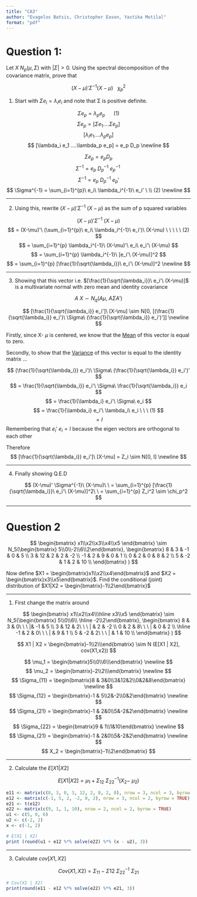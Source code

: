 ```yaml
---
title: "CA3"
author: "Evagelos Batsis, Christopher Eason, Yastika Motilal"
format: "pdf"
---
```


# Question 1:

Let $X~N_p(\mu,\Sigma)$ with $|\Sigma|>0$. Using the spectral decomposition of the covariance matrix, prove that

$$
(X-\mu)'\Sigma^{-1}(X-\mu)\ ~\ \chi_p^2
$$

1.  Start with $Σe_i=λ_ie_i$ and note that Σ is positive definite.

$$
\Sigma e_p = \lambda_pe_p\ \ \ \ \ \ (1)
$$ $$
\Sigma e_p=[\Sigma e_1 ....\Sigma e_p]
$$ $$
[\lambda_i e_1 ....\lambda_p e_p]
$$ $$
[\lambda_i e_1 ....\lambda_p e_p] = e_p D_p \newline
$$

$$
\Sigma e_p = e_p D_p
$$ $$
\Sigma^{-1} = e_p\ D_p^{-1}\ e_p^{-1}\ 
$$ $$
\Sigma^{-1} = e_p\ D_p^{-1}\ e_p' 
$$ $$
\Sigma^{-1} = \sum_{i=1}^{p}\ e_i\ \lambda_i^{-1}\ e_i' \ \\  (2) \newline
$$


------------------------------------------------------------------------

2.  Using this, rewrite $(X-\mu)' \Sigma^{-1}\ (X-\mu)$ as the sum of p squared variables

$$
(X-\mu)' \Sigma^{-1}\ (X-\mu)
$$ $$
= (X-\mu)'\ (\sum_{i=1}^{p}\ e_i\ \lambda_i^{-1}\ e_i')\ (X-\mu) \ \ \ \ \ (2) 
$$ $$
= \sum_{i=1}^{p} \lambda_i^{-1}\ (X-\mu)'\ e_i\ e_i'\ (X-\mu)
$$ $$
= \sum_{i=1}^{p} \lambda_i^{-1}\ [e_i'\ (X-\mu)]^2
$$ $$
= \sum_{i=1}^{p} [\frac{1}{\sqrt{\lambda_i}}\ e_i'\ (X-\mu)]^2 \newline
$$

------------------------------------------------------------------------

3.  Showing that this vector i.e. $[\frac{1}{\sqrt{\lambda_i}}\ e_i'\ (X-\mu)]$ is a multivariate normal with zero mean and identity covariance

$$
A\ X \sim N_q (A\mu,\ A\Sigma A') 
$$

$$
[\frac{1}{\sqrt{\lambda_i}} e_i']\ [X-\mu] \sim N[0, [(\frac{1}{\sqrt{\lambda_i}} e_i')\ \Sigma\ (\frac{1}{\sqrt{\lambda_i}} e_i')']] \newline
$$

Firstly, since X- $\mu$ is centered, we know that the [Mean]{.underline} of this vector is equal to zero.

Secondly, to show that the [Variance]{.underline} of this vector is equal to the identity matrix ...

$$
(\frac{1}{\sqrt{\lambda_i}} e_i')\ \Sigma\ (\frac{1}{\sqrt{\lambda_i}} e_i')'
$$ $$
= \frac{1}{\sqrt{\lambda_i}} e_i'\ \Sigma\ \frac{1}{\sqrt{\lambda_i}} e_i 
$$ $$
= \frac{1}{\lambda_i} e_i'\ \Sigma\ e_i 
$$ $$
= \frac{1}{\lambda_i} e_i'\ \lambda_i\ e_i \ \ \ (1)
$$ $$
= I 
$$
Remembering that $e_i'\ e_i = I$ because the eigen vectors are orthogonal to each other 

Therefore
$$
[\frac{1}{\sqrt{\lambda_i}} e_i']\ [X-\mu] = Z_i \sim N[0, I] \newline
$$

------------------------------------------------------------------------

4.  Finally showing Q.E.D

$$
(X-\mu)' \Sigma^{-1}\ (X-\mu)\ \ = \sum_{i=1}^{p} [\frac{1}{\sqrt{\lambda_i}}\ e_i'\ (X-\mu)]^2\ \ = \sum_{i=1}^{p} Z_i^2 \sim \chi_p^2
$$

------------------------------------------------------------------------

\newpage

# Question 2

$$
\begin{bmatrix}
x1\\x2\\x3\\x4\\x5 
\end{bmatrix}
\sim
N_5(\begin{bmatrix} 5\\0\\-2\\6\\2\end{bmatrix},
\begin{bmatrix}
8 & 3 & -1 & 0 & 5 \\
3 & 12 & 2 & 2 & -2 \\
-1 & 2 & 9 & 0 & 1 \\
0 & 2 & 0 & 8 & 2 \\
5 & -2 & 1 & 2 & 10  \\
\end{bmatrix} )
$$

Now define $X1 = \begin{bmatrix}x1\\x2\\x4\end{bmatrix}$ and $X2 = \begin{bmatrix}x3\\x5\end{bmatrix}$. Find the conditional (joint) distribution of $X1|X2 = \begin{bmatrix}-1\\2\end{bmatrix}$

------------------------------------------------------------------------

1.  First change the matrix around

$$
\begin{bmatrix}
x1\\x2\\x4\\\hline x3\\x5 
\end{bmatrix}
\sim
N_5(\begin{bmatrix} 5\\0\\6\\ \hline -2\\2\end{bmatrix},
\begin{bmatrix}
8 & 3 & 0\ \ \ |& -1 & 5 \\
3 & 12 & 2\ \ \ | & 2 & -2 \\
0 & 2 & 8\ \ \ | & 0 & 2 \\ \hline 
-1 & 2 & 0\ \ \ | & 9 & 1 \\
5 & -2 & 2\ \ \ | & 1 & 10  \\
\end{bmatrix} )
$$

$$
X1 | X2 = \begin{bmatrix}-1\\2\\\end{bmatrix} \sim N (E[X1 | X2], cov(X1,x2))
$$

$$
\mu_1 = \begin{bmatrix}5\\0\\6\\\end{bmatrix} \newline
$$ $$
\mu_2 = \begin{bmatrix}-2\\2\\\end{bmatrix} \newline
$$ $$
\Sigma_{11} = \begin{bmatrix}8 & 3&0\\3&12&2\\0&2&8\end{bmatrix} \newline
$$ $$
\Sigma_{12} = \begin{bmatrix}-1 & 5\\2&-2\\0&2\end{bmatrix} \newline
$$ $$
\Sigma_{21} = \begin{bmatrix}-1 & 2&0\\5&-2&2\end{bmatrix} \newline
$$ $$
\Sigma_{22} = \begin{bmatrix}9 & 1\\1&10\end{bmatrix} \newline
$$ $$
\Sigma_{21} = \begin{bmatrix}-1 & 2&0\\5&-2&2\end{bmatrix} \newline
$$ $$
X_2 = \begin{bmatrix}-1\\2\end{bmatrix}
$$


------------------------------------------------------------------------

2.  Calculate the $E[X1 | X2]$

$$
E[X1 | X2] = \mu_1+\Sigma_{12}\ \Sigma_{22}^{-1}(X_2-\ \mu_{2})
$$

```r
e11 <- matrix(c(8, 3, 0, 3, 12, 2, 0, 2, 8), nrow = 3, ncol = 3, byrow = TRUE)
e12 <- matrix(c(-1, 5, 2, -2, 0, 2), nrow = 3, ncol = 2, byrow = TRUE)
e21 <- t(e12)
e22 <- matrix(c(9, 1, 1, 10), nrow = 2, ncol = 2, byrow = TRUE)
u1 <- c(5, 0, 6)
u2 <- c(-2, 2)
x <- c(-1, 2)

# E(X1 | X2)
print (round(u1 + e12 %*% solve(e22) %*% (x - u2), 3))
```

------------------------------------------------------------------------

3.  Calculate $cov[X1, X2]$

$$
Cov(X1, X2) = \Sigma_{11} - \Sigma{12}\ \Sigma_{22}^{-1}\ \Sigma_{21}
$$

```r
# Cov(X1 | X2)
print(round(e11 - e12 %*% solve(e22) %*% e21, 3))
```
